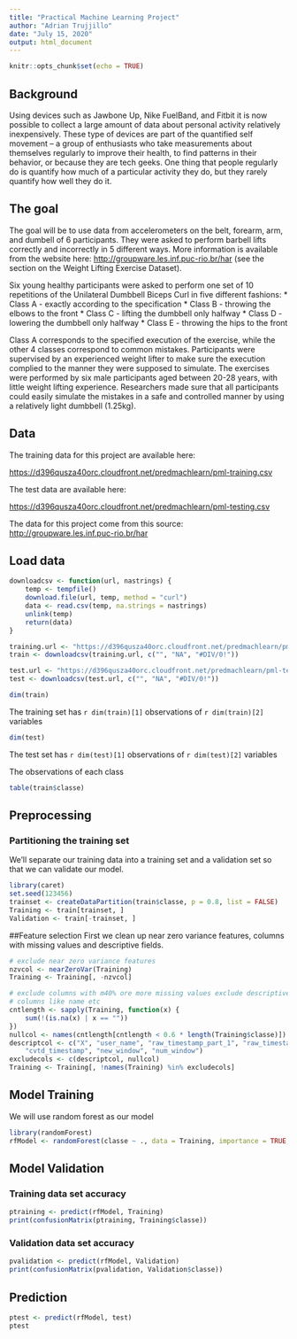 ```yaml
---
title: "Practical Machine Learning Project"
author: "Adrian Trujjillo"
date: "July 15, 2020"
output: html_document
---
```


```r
knitr::opts_chunk$set(echo = TRUE)
```

## Background

Using devices such as Jawbone Up, Nike FuelBand, and Fitbit it is now possible to collect a large amount of data about personal activity relatively inexpensively. These type of devices are part of the quantified self movement – a group of enthusiasts who take measurements about themselves regularly to improve their health, to find patterns in their behavior, or because they are tech geeks. One thing that people regularly do is quantify how much of a particular activity they do, but they rarely quantify how well they do it. 

## The goal
The goal will be to use data from accelerometers on the belt, forearm, arm, and dumbell of 6 participants. They were asked to perform barbell lifts correctly and incorrectly in 5 different ways. More information is available from the website here: [http://groupware.les.inf.puc-rio.br/har](http://groupware.les.inf.puc-rio.br/har]) (see the section on the Weight Lifting Exercise Dataset). 

Six young healthy participants were asked to perform one set of 10 repetitions of the Unilateral Dumbbell Biceps Curl in five different fashions:
* Class A - exactly according to the specification
* Class B - throwing the elbows to the front
* Class C - lifting the dumbbell only halfway
* Class D - lowering the dumbbell only halfway
* Class E - throwing the hips to the front

Class A corresponds to the specified execution of the exercise, while the other 4 classes correspond to common mistakes. Participants were supervised by an experienced weight lifter to make sure the execution complied to the manner they were supposed to simulate. The exercises were performed by six male participants aged between 20-28 years, with little weight lifting experience. Researchers made sure that all participants could easily simulate the mistakes in a safe and controlled manner by using a relatively light dumbbell (1.25kg).



## Data

The training data for this project are available here:

[https://d396qusza40orc.cloudfront.net/predmachlearn/pml-training.csv](https://d396qusza40orc.cloudfront.net/predmachlearn/pml-training.csv)

The test data are available here:

[https://d396qusza40orc.cloudfront.net/predmachlearn/pml-testing.csv](https://d396qusza40orc.cloudfront.net/predmachlearn/pml-testing.csv)

The data for this project come from this source: [http://groupware.les.inf.puc-rio.br/har](http://groupware.les.inf.puc-rio.br/har)

## Load data



```r
downloadcsv <- function(url, nastrings) {
    temp <- tempfile()
    download.file(url, temp, method = "curl")
    data <- read.csv(temp, na.strings = nastrings)
    unlink(temp)
    return(data)
}

training.url <- "https://d396qusza40orc.cloudfront.net/predmachlearn/pml-training.csv"
train <- downloadcsv(training.url, c("", "NA", "#DIV/0!"))

test.url <- "https://d396qusza40orc.cloudfront.net/predmachlearn/pml-testing.csv"
test <- downloadcsv(test.url, c("", "NA", "#DIV/0!"))

dim(train)
```
The training set has `r dim(train)[1]` observations of `r dim(train)[2]` variables


```r
dim(test)
```
The test set has `r dim(test)[1]` observations of `r dim(test)[2]` variables

The observations of each class

```r
table(train$classe)
```

## Preprocessing

### Partitioning the training set
We'll separate our training data into a training set and a validation set so that we can validate our model.
```r
library(caret)
set.seed(123456)
trainset <- createDataPartition(train$classe, p = 0.8, list = FALSE)
Training <- train[trainset, ]
Validation <- train[-trainset, ]
```


##Feature selection
First we clean up near zero variance features, columns with missing values and descriptive fields.

```r
# exclude near zero variance features
nzvcol <- nearZeroVar(Training)
Training <- Training[, -nzvcol]

# exclude columns with m40% ore more missing values exclude descriptive
# columns like name etc
cntlength <- sapply(Training, function(x) {
    sum(!(is.na(x) | x == ""))
})
nullcol <- names(cntlength[cntlength < 0.6 * length(Training$classe)])
descriptcol <- c("X", "user_name", "raw_timestamp_part_1", "raw_timestamp_part_2", 
    "cvtd_timestamp", "new_window", "num_window")
excludecols <- c(descriptcol, nullcol)
Training <- Training[, !names(Training) %in% excludecols]
```

## Model Training

We will use random forest as our model
```r
library(randomForest)
rfModel <- randomForest(classe ~ ., data = Training, importance = TRUE, ntrees = 10)
```



## Model Validation

### Training data set accuracy

```r
ptraining <- predict(rfModel, Training)
print(confusionMatrix(ptraining, Training$classe))
```

### Validation data set accuracy 

```r
pvalidation <- predict(rfModel, Validation)
print(confusionMatrix(pvalidation, Validation$classe))
```


## Prediction

```r
ptest <- predict(rfModel, test)
ptest
```



